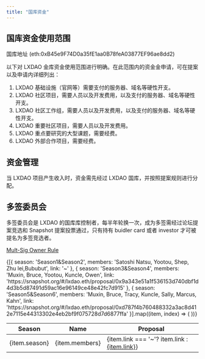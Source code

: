 ```yaml
---
title: "国库资金"
---
```


## **国库资金使用范围**

国库地址 (eth:0xB45e9F74D0a35fE1aa0B78feA03877EF96ae8dd2)

以下对 LXDAO 金库资金使用范围进行明确。在此范围内的资金金申请，可在提案以及申请内详细列出：

1. LXDAO 基础设施（官网等）需要支付的服务器、域名等硬性开支。
2. LXDAO 社区项目，需要人员以及开发费用，以及支付的服务器、域名等硬性开支。
3. LXDAO 社区工作组，需要人员以及开发费用，以及支付的服务器、域名等硬性开支。
4. LXDAO 重要社区项目，需要人员以及开发费用。
5. LXDAO 重点要研究的大型课题，需要经费。
6. LXDAO 外部合作项目，需要经费。

## **资金管理**

当 LXDAO 项目产生收入时，资金需先经过 LXDAO 国库，并按照提案规则进行分配。

## **多签委员会**

多签委员会是 LXDAO 的国库库控制者，每半年轮换一次，成为多签需经过论坛提案竞选和 Snapshot 提案投票通过，只有持有 buidler card 或者 investor 才可被提名为多签竞选者。

[Mult-Sig Owner Rule](https://www.notion.so/Mult-Sig-Owner-Rule-9508aace6d444c5eb7281bf788fc135e?pvs=21)

<table style={{ width: '100%', textAlign: 'left'}}>
  <thead  style={{ backgroundColor: '#c4c4c42e',width:'100%' }}>
    <tr>
      <th style={{ width: '200px',padding:'10px' }}>Season</th>
      <th style={{ width: '50%',padding:'10px' }}>Name</th>
      <th style={{ width: '200px',padding:'10px' }}>Proposal</th>
    </tr>
  </thead>
  <tbody>
    {[{
        season: 'Season1&Season2',
        members: 'Satoshi Natsu, Yootou, Shep, Zhu lei,Bububut',
        link: '~'
    },
    {
        season: 'Season3&Season4',
        members: 'Muxin, Bruce, Yootou, Kuncle, Owen',
        link: 'https://snapshot.org/#/lxdao.eth/proposal/0x9a343e51a1f536153d740dbf1d4d3b5d87491d59ac16e96149ce48e42fc7d915'
    },
    {
        season: 'Season5&Season6',
        members: 'Muxin, Bruce, Tracy, Kuncle, Sally, Marcus, Kahn',
        link: 'https://snapshot.org/#/lxdao.eth/proposal/0xd787f4b760488332a3ac8d412e7115e44313302e4eb2bf9f075728d7d6877ffa'
    }].map((item, index) => (
        <tr key={index}>
            <td style={{padding:'10px'}}>{item.season}</td>
            <td style={{padding:'10px'}}>{item.members}</td>
            <td style={{padding:'10px', wordBreak: 'break-all' }}>
                {item.link === '~'? item.link : <a href={item.link} target="_blank" rel="noopener noreferrer">{item.link}</a>}
            </td>
        </tr>
    ))}
  </tbody>
</table>
